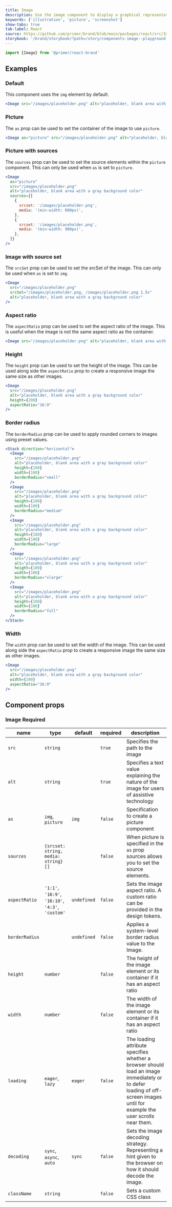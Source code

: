 ```yaml
---
title: Image
description: Use the image component to display a graphical representation.
keywords: ['illustration', 'picture', 'screenshot']
show-tabs: true
tab-label: React
source: https://github.com/primer/brand/blob/main/packages/react/src/Image/Image.tsx
storybook: '/brand/storybook/?path=/story/components-image--playground'
---
```



```js
import {Image} from '@primer/react-brand'
```

## Examples

### Default

This component uses the `img` element by default.

```jsx live
<Image src="/images/placeholder.png" alt="placeholder, blank area with a gray background color" />
```

### Picture

The `as` prop can be used to set the container of the image to use `picture`.

```jsx live
<Image as="picture" src="/images/placeholder.png" alt="placeholder, blank area with a gray background color" />
```

### Picture with sources

The `sources` prop can be used to set the source elements within the `picture` component. This can only be used when `as` is set to `picture`.

```jsx live
<Image
  as="picture"
  src="/images/placeholder.png"
  alt="placeholder, blank area with a gray background color"
  sources={[
    {
      srcset: '/images/placeholder.png',
      media: '(min-width: 600px)',
    },
    {
      srcset: '/images/placeholder.png',
      media: '(min-width: 900px)',
    },
  ]}
/>
```

### Image with source set

The `srcSet` prop can be used to set the srcSet of the image. This can only be used when `as` is set to `img`.

```jsx live
<Image
  src="/images/placeholder.png"
  srcSet="/images/placeholder.png, /images/placeholder.png 1.5x"
  alt="placeholder, blank area with a gray background color"
/>
```

### Aspect ratio

The `aspectRatio` prop can be used to set the aspect ratio of the image. This is useful when the image is not the same aspect ratio as the container.

```jsx live
<Image src="/images/placeholder.png" alt="placeholder, blank area with a gray background color" aspectRatio="16:9" />
```

### Height

The `height` prop can be used to set the height of the image. This can be used along side the `aspectRatio` prop to create a responsive image the same size as other images.

```jsx live
<Image
  src="/images/placeholder.png"
  alt="placeholder, blank area with a gray background color"
  height={200}
  aspectRatio="16:9"
/>
```

### Border radius

The `borderRadius` prop can be used to apply rounded corners to images using preset values.

```jsx live
<Stack direction="horizontal">
  <Image
    src="/images/placeholder.png"
    alt="placeholder, blank area with a gray background color"
    height={100}
    width={100}
    borderRadius="small"
  />
  <Image
    src="/images/placeholder.png"
    alt="placeholder, blank area with a gray background color"
    height={100}
    width={100}
    borderRadius="medium"
  />
  <Image
    src="/images/placeholder.png"
    alt="placeholder, blank area with a gray background color"
    height={100}
    width={100}
    borderRadius="large"
  />
  <Image
    src="/images/placeholder.png"
    alt="placeholder, blank area with a gray background color"
    height={100}
    width={100}
    borderRadius="xlarge"
  />
  <Image
    src="/images/placeholder.png"
    alt="placeholder, blank area with a gray background color"
    height={100}
    width={100}
    borderRadius="full"
  />
</Stack>
```

### Width

The `width` prop can be used to set the width of the image. This can be used along side the `aspectRatio` prop to create a responsive image the same size as other images.

```jsx live
<Image
  src="/images/placeholder.png"
  alt="placeholder, blank area with a gray background color"
  width={200}
  aspectRatio="16:9"
/>
```

## Component props

### Image <Label>Required</Label>

| name           | type                                              | default     | required | description                                                                                                                                                               |
| -------------- | ------------------------------------------------- | ----------- | -------- | ------------------------------------------------------------------------------------------------------------------------------------------------------------------------- |
| `src`          | `string`                                          |             | `true`   | Specifies the path to the image                                                                                                                                           |
| `alt`          | `string`                                          |             | `true`   | Specifies a text value explaining the nature of the image for users of assistive technology                                                                               |
| `as`           | `img`, `picture`                                  | `img`       | `false`  | Specification to create a picture component                                                                                                                               |
| `sources`      | `{srcset: string, media: string}[]`               |             | `false`  | When picture is specified in the `as` prop sources allows you to set the source elements.                                                                                 |
| `aspectRatio`  | `'1:1'`, `'16:9'`, `'16:10'`, `'4:3'`, `'custom'` | `undefined` | `false`  | Sets the image aspect ratio. A custom ratio can be provided in the design tokens.                                                                                         |
| `borderRadius` | <ImageBorderRadiusProp />                         | `undefined` | `false`  | Applies a system-level border radius value to the Image.                                                                                                                  |
| `height`       | `number`                                          |             | `false`  | The height of the image element or its container if it has an aspect ratio                                                                                                |
| `width`        | `number`                                          |             | `false`  | The width of the image element or its container if it has an aspect ratio                                                                                                 |
| `loading`      | `eager`, `lazy`                                   | `eager`     | `false`  | The loading attribute specifies whether a browser should load an image immediately or to defer loading of off-screen images until for example the user scrolls near them. |
| `decoding`     | `sync`, `async`, `auto`                           | `sync`      | `false`  | Sets the image decoding strategy. Representing a hint given to the browser on how it should decode the image.                                                             |
| `className`    | `string`                                          |             | `false`  | Sets a custom CSS class                                                                                                                                                   |
